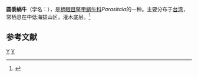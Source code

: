 {{Speciesbox
| taxon = Parasitala reinhardti
| binomial_authority = (Pilsbry, 1900)
}}
'''圆黍蜗牛'''（学名：''{{lang|la|Parasitala reinhardti}}''），是[[柄眼目|柄眼目]][[鳖甲蜗牛科|鳖甲蜗牛科]]''Parasitala''的一种。主要分布于[[台湾|台湾]]，常栖息在中低海拔山区，灌木底层。<ref>{{cite web|url=http://shell.sinica.edu.tw/chinese/shellbase_detail.php?science_no=3164|title=国际贝库：圆黍蜗牛|publisher=台湾贝类资料库|accessdate=2009-08-11|archive-date=2016-03-04|archive-url=https://web.archive.org/web/20160304113947/http://shell.sinica.edu.tw/chinese/shellbase_detail.php?science_no=3164|dead-url=no}}</ref>

== 参考文献 ==
{{reflist}}
{{Taxonbar|from=Q10926705}}

[[Category:鳖甲蜗牛科|Y]]
[[Category:1900年描述的动物|Y]]